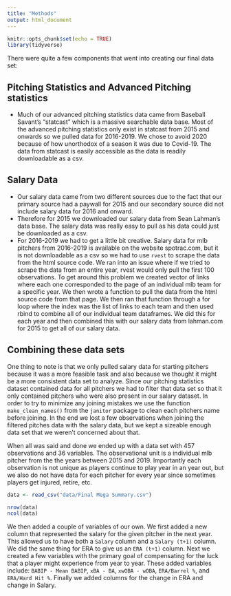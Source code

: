 ```yaml
---
title: "Methods"
output: html_document
---
```


```r
knitr::opts_chunk$set(echo = TRUE)
library(tidyverse)
```

There were quite a few components that went into creating our final data set:

## Pitching Statistics and Advanced Pitching statistics

  - Much of our advanced pitching statistics data came from Baseball Savant's "statcast" which     is a massive searchable data base. Most of the advanced pitching statistics only exist in     statcast from 2015 and onwards so we pulled data for 2016-2019. We chose to avoid 2020 
    because of how unorthodox of a season it was due to Covid-19. The data from statcast
    is easily accessible as the data is readily downloadable as a csv.
    
## Salary Data

  - Our salary data came from two different sources due to the fact that our primary source
    had a paywall for 2015 and our secondary source did not include salary data for 2016 and      onward. 
  - Therefore for 2015 we downloaded our salary data from Sean Lahman's data base. The
    salary data was really easy to pull as his data could just be downloaded as a csv.
  - For 2016-2019 we had to get a little bit creative. Salary data for mlb pitchers from
    2016-2019 is available on the website spotrac.com, but it is not downloadable as a csv so 
    we had to use `rvest` to scrape the data from the html source code. We ran into an issue 
    where if we tried to scrape the data from an entire year, rvest would only pull the first 
    100 observations. To get around this problem we created vector of links where each one 
    corresponded to the page of an individual mlb team for a specific year. We then wrote a       function to pull the data from the html source code from that page. We then ran that          function through a for loop where the index was the list of links to each team and then       used rbind to combine all of our individual team dataframes. We did this for each year
    and then combined this with our salary data from lahman.com for 2015 to get all of our 
    salary data.
    
## Combining these data sets

One thing to note is that we only pulled salary data for starting pitchers because it was a more feasible task and also because we thought it might be a more consistent data set to analyze. Since our pitching statistics dataset contained data for all pitchers we had to filter that data set so that it only contained pitchers who were also present in our salary dataset. In order to try to minimize any joining mistakes we use the function `make_clean_names()` from the `janitor` package to clean each pitchers name before joining. In the end we lost a few observations when joining the filtered pitches data with the salary data, but we kept a sizeable enough data set that we weren't concerned about that.

When all was said and done we ended up with a data set with 457 observations and 36 variables. The observational unit is a individual mlb pitcher from the the years between 2015 and 2019. Importantly each observation is not unique as players continue to play year in an year out, but we also do not have data for each pitcher for every year since sometimes players get injured, retire, etc.

```r
data <- read_csv("data/Final Mega Summary.csv")

nrow(data)
ncol(data)
```

We then added a couple of variables of our own. We first added a new column that represented the salary for the given pitcher in the next year. This allowed us to have both a `Salary` column and a `Salary (t+1)` column. We did the same thing for ERA to give us an `ERA (t+1)` column. Next we created a few variables with the primary goal of compensating for the luck that a player might experience from year to year. These added variables include: `BABIP - Mean BABIP`, `xBA - BA`, `xwOBA - wOBA`, `ERA/Barrel %`, and `ERA/Hard Hit %`. Finally we added columns for the change in ERA and change in Salary.
    
    
    
    
  